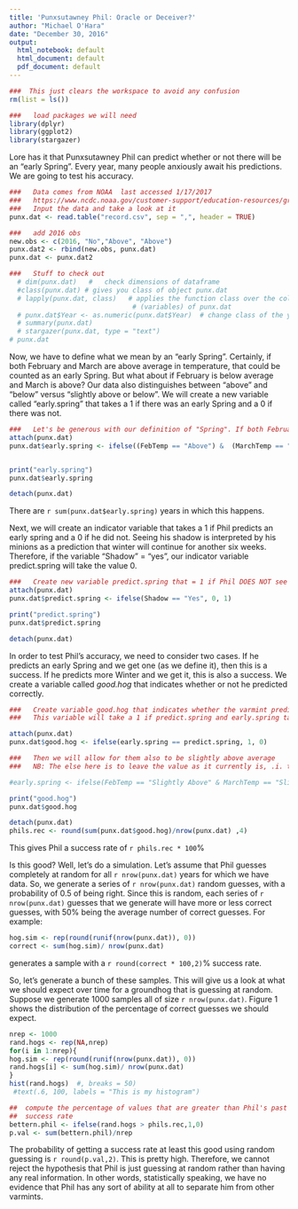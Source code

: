 ```yaml
---
title: 'Punxsutawney Phil: Oracle or Deceiver?'
author: "Michael O'Hara"
date: "December 30, 2016"
output:
  html_notebook: default
  html_document: default
  pdf_document: default
---
```

```r
###  This just clears the workspace to avoid any confusion
rm(list = ls())

###   load packages we will need
library(dplyr)
library(ggplot2)
library(stargazer)
```

Lore has it that Punxsutawney Phil can predict whether or not there will be an "early Spring". Every year, many people anxiously await his predictions. We are going to test his accuracy. 



```r
###   Data comes from NOAA  last accessed 1/17/2017
###   https://www.ncdc.noaa.gov/customer-support/education-resources/groundhog-day
###   Input the data and take a look at it
punx.dat <- read.table("record.csv", sep = ",", header = TRUE)

###   add 2016 obs
new.obs <- c(2016, "No","Above", "Above")
punx.dat2 <- rbind(new.obs, punx.dat)
punx.dat <- punx.dat2

###   Stuff to check out
  # dim(punx.dat)   #   check dimensions of dataframe
  #class(punx.dat) # gives you class of object punx.dat
  # lapply(punx.dat, class)   # applies the function class over the columns 
                               # (variables) of punx.dat
  # punx.dat$Year <- as.numeric(punx.dat$Year)  # change class of the year variable
  # summary(punx.dat)
  # stargazer(punx.dat, type = "text")
# punx.dat

```

Now, we have to define what we mean by an "early Spring". Certainly, if both February and March are above average in temperature, that could be counted as an early Spring. But what about if February is below average and March is above? Our data also distinguishes between "above" and "below" versus "slightly above or below". We will create a new variable called "early.spring" that takes a 1 if there was an early Spring and a 0 if there was not. 


```r

###   Let's be generous with our definition of "Spring". If both February AND March are either "Above" or "Slightly Above", we will make early.spring a 1, otherwise it is 0. 
attach(punx.dat)
punx.dat$early.spring <- ifelse((FebTemp == "Above") &  (MarchTemp == "Above"), 1, 0)


print("early.spring")
punx.dat$early.spring

detach(punx.dat)
```

There are `r sum(punx.dat$early.spring)` years in which this happens. 

Next, we will create an indicator variable that takes a 1 if Phil predicts an early spring and a 0 if he did not. Seeing his shadow is interpreted by his minions as a prediction that winter will continue for another six weeks. Therefore, if the variable "Shadow" = "yes", our indicator variable predict.spring will take the value 0.   

```r

###   Create new variable predict.spring that = 1 if Phil DOES NOT see his shadow (Shadow = "No") and a 0 if he does (Shadow = "Yes")
attach(punx.dat)
punx.dat$predict.spring <- ifelse(Shadow == "Yes", 0, 1)

print("predict.spring")
punx.dat$predict.spring

detach(punx.dat)
```


In order to test Phil's accuracy, we need to consider two cases. If he predicts an early Spring and we get one (as we define it), then this is a success. If he predicts more Winter and we get it, this is also a success. We create a variable called *good.hog* that indicates whether or not he predicted correctly. 

```r

###   Create variable good.hog that indicates whether the varmint predicted correctly
###   This variable will take a 1 if predict.spring and early.spring take the same value (either 1 or 0)

attach(punx.dat)
punx.dat$good.hog <- ifelse(early.spring == predict.spring, 1, 0)

###   Then we will allow for them also to be slightly above average
###   NB: The else here is to leave the value as it currently is, .i. the value of punx.dat$early.spring

#early.spring <- ifelse(FebTemp == "Slightly Above" & MarchTemp == "Slightly Above", 1, early.spring)

print("good.hog")
punx.dat$good.hog

detach(punx.dat)
phils.rec <- round(sum(punx.dat$good.hog)/nrow(punx.dat) ,4)
```

This gives Phil a success rate of `r phils.rec * 100`%

Is this good? Well, let's do a simulation. Let's assume that Phil guesses completely at random for all `r nrow(punx.dat)` years for which we have data. So, we generate a series of `r nrow(punx.dat)` random guesses, with a probability of 0.5 of being right. Since this is random, each series of `r nrow(punx.dat)` guesses that we generate will have more or less correct guesses, with 50% being the average number of correct guesses. For example: 

```r
hog.sim <- rep(round(runif(nrow(punx.dat)), 0))
correct <- sum(hog.sim)/ nrow(punx.dat)
```

generates a sample with a `r round(correct * 100,2)`% success rate. 

So, let's generate a bunch of these samples. This will give us a look at what we should expect over time for a groundhog that is guessing at random. Suppose we generate 1000 samples all of size `r nrow(punx.dat)`. Figure 1 shows the distribution of the percentage of correct guesses we should expect. 

```r
nrep <- 1000
rand.hogs <- rep(NA,nrep)
for(i in 1:nrep){ 
hog.sim <- rep(round(runif(nrow(punx.dat)), 0))
rand.hogs[i] <- sum(hog.sim)/ nrow(punx.dat)
}
hist(rand.hogs)  #, breaks = 50)
 #text(.6, 100, labels = "This is my histogram")

##  compute the percentage of values that are greater than Phil's past performance 
##  success rate
bettern.phil <- ifelse(rand.hogs > phils.rec,1,0)
p.val <- sum(bettern.phil)/nrep
```

The probability of getting a success rate at least this good using random guessing is `r round(p.val,2)`. This is pretty high. Therefore, we cannot reject the hypothesis that Phil is just guessing at random rather than having any real information. In other words, statistically speaking, we have no evidence that Phil has any sort of ability at all to separate him from other varmints.  

